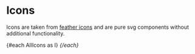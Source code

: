 

# Icons

Icons are taken from [feather icons](https://feathericons.com/) and are pure svg components without additional functionality.

<Meta title="Styleguide/Icons" />

<Canvas>
    <Story>
    {#each AllIcons as I}
        <I/>
    {/each}
    </Story>
</Canvas>
